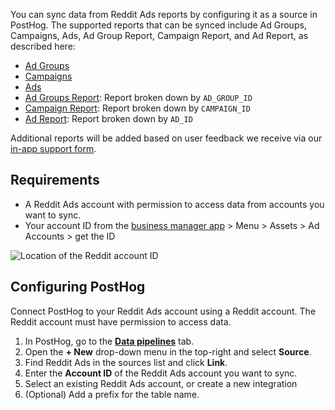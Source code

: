 You can sync data from Reddit Ads reports by configuring it as a source in PostHog. The supported reports that can be synced include Ad Groups, Campaigns, Ads, Ad Group Report, Campaign Report, and Ad Report, as described here:

- [Ad Groups](https://ads-api.reddit.com/docs/v3/operations/List%20Ad%20Groups)
- [Campaigns](https://ads-api.reddit.com/docs/v3/operations/List%20Campaigns)
- [Ads](https://ads-api.reddit.com/docs/v3/operations/List%20Ads)
- [Ad Groups Report](https://ads-api.reddit.com/docs/v3/operations/Get%20A%20Report): Report broken down by `AD_GROUP_ID`
- [Campaign Report](https://ads-api.reddit.com/docs/v3/operations/Get%20A%20Report): Report broken down by `CAMPAIGN_ID`
- [Ad Report](https://ads-api.reddit.com/docs/v3/operations/Get%20A%20Report): Report broken down by `AD_ID`

Additional reports will be added based on user feedback we receive via our [in-app support form](https://app.posthog.com/#panel=support%3Afeedback%3Adata_warehouse%3Alow%3Atrue).

## Requirements

- A Reddit Ads account with permission to access data from accounts you want to sync.
- Your account ID from the [business manager app](https://ads.reddit.com/business/) > Menu > Assets > Ad Accounts > get the ID

![Location of the Reddit account ID](https://res.cloudinary.com/dmukukwp6/image/upload/Screenshot_2025_09_11_at_7_01_43_PM_c31b74db4c.png)

## Configuring PostHog

Connect PostHog to your Reddit Ads account using a Reddit account. The Reddit account must have permission to access data.

1. In PostHog, go to the **[Data pipelines](https://app.posthog.com/pipeline/sources)** tab.
2. Open the **+ New** drop-down menu in the top-right and select **Source**.
3. Find Reddit Ads in the sources list and click **Link**.
4. Enter the **Account ID** of the Reddit Ads account you want to sync.
5. Select an existing Reddit Ads account, or create a new integration
6. (Optional) Add a prefix for the table name.
